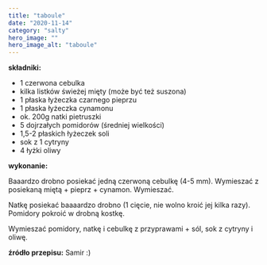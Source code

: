 ```yaml
---
title: "taboule"
date: "2020-11-14"
category: "salty"
hero_image: ""
hero_image_alt: "taboule"
---
```


<!--more ... -->

<strong>składniki:</strong>
<ul>
  <li>1 czerwona cebulka</li>
  <li>kilka listków świeżej mięty (może być też suszona)</li>
  <li>1 płaska łyżeczka czarnego pieprzu</li>
  <li>1 płaska łyżeczka cynamonu</li>
  <li>ok. 200g natki pietruszki</li>
  <li>5 dojrzałych pomidorów (średniej wielkości)</li>
  <li>1,5-2 płaskich łyżeczek soli</li>
  <li>sok z 1 cytryny</li>
  <li>4 łyżki oliwy</li>
</ul>
<strong>wykonanie:</strong>

Baaardzo drobno posiekać jedną czerwoną cebulkę (4-5 mm). Wymieszać z posiekaną miętą + pieprz + cynamon. Wymieszać.

Natkę posiekać baaaardzo drobno (1 cięcie, nie wolno kroić jej kilka razy). Pomidory pokroić w drobną kostkę.

Wymieszać pomidory, natkę i cebulkę z przyprawami + sól, sok z cytryny i oliwę.

<strong>źródło przepisu:</strong> Samir :)
